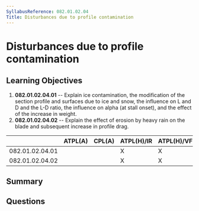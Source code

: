 ```yaml
---
SyllabusReference: 082.01.02.04
Title: Disturbances due to profile contamination
---
```


# Disturbances due to profile contamination

## Learning Objectives

1. **082.01.02.04.01** -- Explain ice contamination, the modification of the
   section profile and surfaces due to ice and snow, the influence on L and D
   and the L-D ratio, the influence on alpha (at stall onset), and the effect of
   the increase in weight.
2. **082.01.02.04.02** -- Explain the effect of erosion by heavy rain on the
   blade and subsequent increase in profile drag.

|                 | ATPL(A) | CPL(A) | ATPL(H)/IR | ATPL(H)/VFR | CPL(H) | IR  | CBIR(A) |
| --------------- | ------- | ------ | ---------- | ----------- | ------ | --- | ------- |
| 082.01.02.04.01 |         |        | X          | X           | X      |     |         |
| 082.01.02.04.02 |         |        | X          | X           | X      |     |         |

## Summary

## Questions
